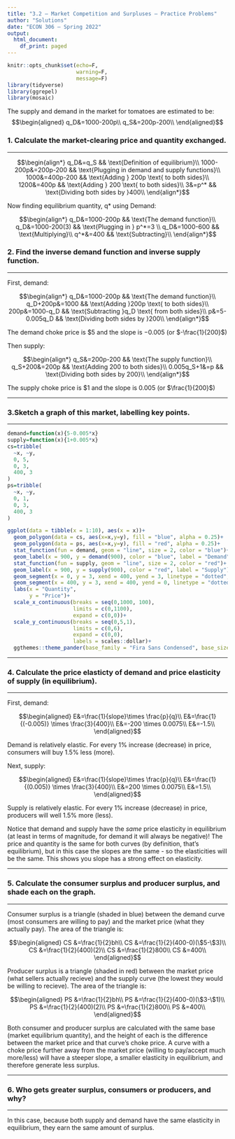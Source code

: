 ```yaml
---
title: "3.2 — Market Competition and Surpluses — Practice Problems"
author: "Solutions"
date: "ECON 306 — Spring 2022"
output:
  html_document:
    df_print: paged
---
```


```r
knitr::opts_chunk$set(echo=F,
                      warning=F,
                      message=F)
library(tidyverse)
library(ggrepel)
library(mosaic)
```

The supply and demand in the market for tomatoes are estimated to be:
$$\begin{aligned}
q_D&=1000-200p\\
q_S&=200p-200\\ \end{aligned}$$

### 1. Calculate the market-clearing price and quantity exchanged.

---

$$\begin{align*}
	q_D&=q_S && \text{Definition of equilibrium}\\
	1000-200p&=200p-200 && \text{Plugging in demand and supply functions}\\
	1000&=400p-200 && \text{Adding } 200p \text{ to both sides}\\
	1200&=400p && \text{Adding } 200 \text{ to both sides}\\
	3&=p^* && \text{Dividing both sides by }400\\
\end{align*}$$

Now finding equilibrium quantity, q* using Demand: 

$$\begin{align*}
	q_D&=1000-200p && \text{The demand function}\\
	q_D&=1000-200(3) && \text{Plugging in } p^*=3	\\
	q_D&=1000-600 && \text{Multiplying}\\
	q^*&=400 && \text{Subtracting}\\
\end{align*}$$

### 2. Find the inverse demand function and inverse supply function.

---

First, demand:

$$\begin{align*}
	q_D&=1000-200p && \text{The demand function}\\
	q_D+200p&=1000 && \text{Adding }200p \text{ to both sides}\\
	200p&=1000-q_D && \text{Subtracting }q_D \text{ from both sides}\\
p&=5-0.005q_D && \text{Dividing both sides by }200\\
\end{align*}$$

The demand choke price is \$5 and the slope is $-0.005$ (or $-\frac{1}{200}$)

Then supply:

$$\begin{align*}
	q_S&=200p-200 && \text{The supply function}\\
q_S+200&=200p && \text{Adding 200 to both sides}\\
0.005q_S+1&=p && \text{Dividing both sides by 200}\\
\end{align*}$$

The supply choke price is \$1 and the slope is 0.005 (or $\frac{1}{200}$)

---

### 3.Sketch a graph of this market, labelling key points.

---

```r
demand=function(x){5-0.005*x}
supply=function(x){1+0.005*x}
cs=tribble(
  ~x, ~y,
  0, 5,
  0, 3,
  400, 3
)
ps=tribble(
  ~x, ~y,
  0, 1,
  0, 3,
  400, 3
)

ggplot(data = tibble(x = 1:10), aes(x = x))+
  geom_polygon(data = cs, aes(x=x,y=y), fill = "blue", alpha = 0.25)+
  geom_polygon(data = ps, aes(x=x,y=y), fill = "red", alpha = 0.25)+
  stat_function(fun = demand, geom = "line", size = 2, color = "blue")+
  geom_label(x = 900, y = demand(900), color = "blue", label = "Demand")+
  stat_function(fun = supply, geom = "line", size = 2, color = "red")+
  geom_label(x = 900, y = supply(900), color = "red", label = "Supply")+
  geom_segment(x = 0, y = 3, xend = 400, yend = 3, linetype = "dotted", size = 1)+
  geom_segment(x = 400, y = 3, xend = 400, yend = 0, linetype = "dotted", size = 1)+
  labs(x = "Quantity",
       y = "Price")+
  scale_x_continuous(breaks = seq(0,1000, 100),
                     limits = c(0,1100),
                     expand = c(0,0))+
  scale_y_continuous(breaks = seq(0,5,1),
                     limits = c(0,6),
                     expand = c(0,0),
                     labels = scales::dollar)+
  ggthemes::theme_pander(base_family = "Fira Sans Condensed", base_size = 14)
```

---

### 4. Calculate the price elasticty of demand and price elasticity of supply (in equilibrium).

---

First, demand:

$$\begin{aligned}
E&=\frac{1}{slope}\times \frac{p}{q}\\
E&=\frac{1}{(-0.005)} \times \frac{3}{400}\\
E&=-200 \times 0.0075\\
E&=-1.5\\
\end{aligned}$$

Demand is relatively elastic. For every 1\% increase (decrease) in price, consumers will buy 1.5\% less (more).

Next, supply:

$$\begin{aligned}
E&=\frac{1}{slope}\times \frac{p}{q}\\
E&=\frac{1}{(0.005)} \times \frac{3}{400}\\
E&=200 \times 0.0075\\
E&=1.5\\
\end{aligned}$$

Supply is relatively elastic. For every 1\% increase (decrease) in price, producers will well 1.5\% more (less).

Notice that demand and supply have the *same* price elasticity in equilibrium (at least in terms of magnitude, for demand it will always be negative)! The price and quantity is the same for both curves (by definition, that's equilibrium), but in this case the slopes are the same - so the elasticities will be the same. This shows you slope has a strong effect on elasticity.

---

### 5. Calculate the consumer surplus and producer surplus, and shade each on the graph.

---

Consumer surplus is a triangle (shaded in blue) between the demand curve (most consumers are willing to pay) and the market price (what they actually pay). The area of the triangle is:

$$\begin{aligned}
CS &=\frac{1}{2}bh\\
CS &=\frac{1}{2}(400-0)(\$5-\$3)\\
CS &=\frac{1}{2}(400)(2)\\
CS &=\frac{1}{2}800\\
CS &=400\\
\end{aligned}$$

Producer surplus is a triangle (shaded in red) between the market price (what sellers actually recieve) and the supply curve (the lowest they would be willing to recieve). The area of the triangle is:

$$\begin{aligned}
PS &=\frac{1}{2}bh\\
PS &=\frac{1}{2}(400-0)(\$3-\$1)\\
PS &=\frac{1}{2}(400)(2)\\
PS &=\frac{1}{2}800\\
PS &=400\\
\end{aligned}$$

Both consumer and producer surplus are calculated with the same base (market equilibrium quantity), and the height of each is the difference between the market price and that curve's choke price. A curve with a choke price further away from the market price (willing to pay/accept much more/less) will have a steeper slope, a smaller elasticity in equilibrium, and therefore generate less surplus.

---

### 6. Who gets greater surplus, consumers or producers, and why?

---

In this case, because both supply and demand have the same elasticity in equilibrium, they earn the same amount of surplus.
